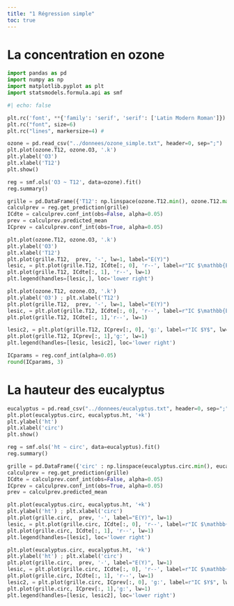 ```yaml
---
title: "1 Régression simple"
toc: true
---
```


#   La concentration en ozone



```python
import pandas as pd
import numpy as np
import matplotlib.pyplot as plt
import statsmodels.formula.api as smf
```

```python
#| echo: false

plt.rc('font', **{'family': 'serif', 'serif': ['Latin Modern Roman']})
plt.rc("font", size=6)
plt.rc("lines", markersize=4) #
```

```python

ozone = pd.read_csv("../donnees/ozone_simple.txt", header=0, sep=";")
plt.plot(ozone.T12, ozone.O3, '.k')
plt.ylabel('O3')
plt.xlabel('T12')
plt.show()
```


```python
reg = smf.ols('O3 ~ T12', data=ozone).fit()
reg.summary()
```


```python
grille = pd.DataFrame({'T12': np.linspace(ozone.T12.min(), ozone.T12.max(), 100)})
calculprev = reg.get_prediction(grille)
ICdte = calculprev.conf_int(obs=False, alpha=0.05)
prev = calculprev.predicted_mean
ICprev = calculprev.conf_int(obs=True, alpha=0.05)
```


```python
plt.plot(ozone.T12, ozone.O3, '.k')
plt.ylabel('O3')
plt.xlabel('T12')
plt.plot(grille.T12,  prev, '-', lw=1, label="E(Y)")
lesic, = plt.plot(grille.T12, ICdte[:, 0], 'r--', label=r"IC $\mathbb{E}(Y)$", lw=1)
plt.plot(grille.T12, ICdte[:, 1], 'r--', lw=1)
plt.legend(handles=[lesic,], loc='lower right')
```


```python
plt.plot(ozone.T12, ozone.O3, '.k')
plt.ylabel('O3') ; plt.xlabel('T12')
plt.plot(grille.T12,  prev, '-', lw=1, label="E(Y)")
lesic, = plt.plot(grille.T12, ICdte[:, 0], 'r--', label=r"IC $\mathbb{E}(Y)$", lw=1)
plt.plot(grille.T12, ICdte[:, 1],'r--', lw=1)

lesic2, = plt.plot(grille.T12, ICprev[:, 0], 'g:', label=r"IC $Y$", lw=1)
plt.plot(grille.T12, ICprev[:, 1],'g:', lw=1)
plt.legend(handles=[lesic, lesic2], loc='lower right')
```


```python
ICparams = reg.conf_int(alpha=0.05)
round(ICparams, 3)
```

#  La hauteur des eucalyptus

```python
eucalyptus = pd.read_csv("../donnees/eucalyptus.txt", header=0, sep=";")
plt.plot(eucalyptus.circ, eucalyptus.ht, '+k')
plt.ylabel('ht')
plt.xlabel('circ')
plt.show()
```


```python
reg = smf.ols('ht ~ circ', data=eucalyptus).fit()
reg.summary()
```


```python
grille = pd.DataFrame({'circ' : np.linspace(eucalyptus.circ.min(), eucalyptus.circ.max(), 100)})
calculprev = reg.get_prediction(grille)
ICdte = calculprev.conf_int(obs=False, alpha=0.05)
ICprev = calculprev.conf_int(obs=True, alpha=0.05)
prev = calculprev.predicted_mean
```


```python
plt.plot(eucalyptus.circ, eucalyptus.ht, '+k')
plt.ylabel('ht') ; plt.xlabel('circ')
plt.plot(grille.circ,  prev, '-', label="E(Y)", lw=1)
lesic, = plt.plot(grille.circ, ICdte[:, 0], 'r--', label=r"IC $\mathbb{E}(Y)$", lw=1)
plt.plot(grille.circ, ICdte[:, 1], 'r--', lw=1)
plt.legend(handles=[lesic], loc='lower right')
```


```python
plt.plot(eucalyptus.circ, eucalyptus.ht, '+k')
plt.ylabel('ht') ; plt.xlabel('circ')
plt.plot(grille.circ,  prev, '-', label="E(Y)", lw=1)
lesic, = plt.plot(grille.circ, ICdte[:, 0], 'r--', label=r"IC $\mathbb{E}(Y)$", lw=1)
plt.plot(grille.circ, ICdte[:, 1], 'r--', lw=1)
lesic2, = plt.plot(grille.circ, ICprev[:, 0], 'g:', label=r"IC $Y$", lw=1)
plt.plot(grille.circ, ICprev[:, 1],'g:', lw=1)
plt.legend(handles=[lesic, lesic2], loc='lower right')
```
